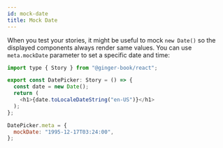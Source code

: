 ```yaml
---
id: mock-date
title: Mock Date
---
```


When you test your stories, it might be useful to mock `new Date()` so the displayed components always render same values. You can use `meta.mockDate` parameter to set a specific date and time:

```js title="date-picker.stories.tsx"
import type { Story } from "@ginger-book/react";

export const DatePicker: Story = () => {
  const date = new Date();
  return (
    <h1>{date.toLocaleDateString("en-US")}</h1>
  );
};

DatePicker.meta = {
  mockDate: "1995-12-17T03:24:00",
};
```
